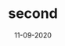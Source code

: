 ---
path : "/second"
date: "11-09-2020"
title: "second"
tags: ['React', 'Gatsby', 'Markdown','MDX', 'md']
exerpt: "I will be showing you how to dyanmically render markdown pages"
---